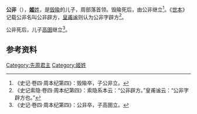{{Infobox 先秦人物
|名称=公非
|图像=
|图说=
|姓=[[姬姓|姬]]
|氏=
|名=
|字=
|别名=
|别字=
|谥号=
|时代=
|国家=
|身份=周部落首领
|出生=
|逝世=
|在位=
|父=[[毁隃|毁隃]]
|母=
|正妻=
|妾=
|子女=[[高圉|高圉]]
|太子=
}}
'''公非'''（{{bd|？||？||}}），[[姬姓|'''姬'''姓]]，是[[毁隃|毁隃]]的儿子，周部落首领。毁隃死后，由公非继立<ref>《史记·卷四·周本纪第四》：毁隃卒，子公非立。</ref>。《[[世本|世本]]》记载公非名叫公非辟方，[[皇甫谧|皇甫谧]]则认为公非字辟方<ref>《史记索隐·卷四·周本纪第四》：索隐系本云：“公非辟方。”皇甫谧云：“公非字辟方也。”</ref>。

公非死后，儿子[[高圉|高圉]]继立<ref>《史记·卷四·周本纪第四》：公非卒，子高圉立。</ref>。

==参考资料==
{{reflist}}
{{中国皇帝|[[毁隃|毁隃]]|[[高圉|高圉]]|[[周朝君主列表#西伯|周部落首領]]|}}
{{周朝王室}}

[[Category:先周君主|Category:先周君主]]
[[Category:姬姓|Category:姬姓]]